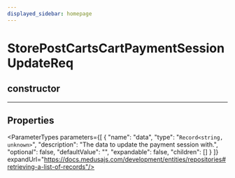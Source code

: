 ```yaml
---
displayed_sidebar: homepage
---
```



# StorePostCartsCartPaymentSessionUpdateReq

## constructor

___

## Properties

<ParameterTypes parameters={[
  {
    "name": "data",
    "type": "`Record<string, unknown>`",
    "description": "The data to update the payment session with.",
    "optional": false,
    "defaultValue": "",
    "expandable": false,
    "children": []
  }
]} expandUrl="https://docs.medusajs.com/development/entities/repositories#retrieving-a-list-of-records"/>

